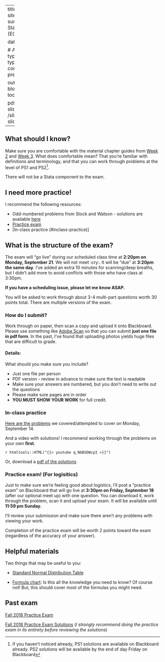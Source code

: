 

---
title: Stats Quiz
sitetitle: Stats Quiz
summary: "EC200 - Stats Quiz Prep (EC200) "

date: "2020-09-13"


  
  # Academic page type (do not modify).
type: docs
menu:
  content:
    parent: Exam prep
    weight: 2
    
output:
  blogdown::html_page:
    toc: true

pdf: /slides/ch3-slides.pdf
thumb: /slides/ch3-slides.png



---

## What should I know? 

Make sure you are comfortable with the material chapter guides from [Week 2](../01-content) and [Week 3](../02-content). What does comfortable mean? That you're familiar with definitions and terminology, and that you can work through problems at the level of PS1 and PS2^[If you haven't noticed already, PS1 solutions are available on Blackboard already. PS2 solutions will be available by the end of day Friday on Blackboard].

There will not be a Stata component to the exam. 

## I need more practice!

I recommend the following resources: 

 - Odd-numbered problems from Stock and Watson - solutions are available [here](../../bonus/general-resources)
 - [Practice exam](#practice-exam)
 - [In-class practice (#inclass-practice)]

## What is the structure of the exam? 

The exam will "go live" during our scheduled class time at **2:20pm on Monday, September 21**.  We will not meet :cry:.  It will be "due" at **3:20pm the same day.** I've added an extra 10 minutes for scanning/deep breaths, but I didn't add more to avoid conflicts with those who have class at 3:30pm. 

**If you have a scheduling issue, please let me know ASAP.**

You will be asked to work through about 3-4 multi-part questions worth 30 points total. There are multiple versions of the exam. 

### How do I submit? 
Work through on paper, then scan a copy and upload it onto Blackboard. Please use something like [Adobe Scan](https://acrobat.adobe.com/us/en/mobile/scanner-app.html) so that you can submit **just one file in pdf form**. In the past, I've found that uploading photos yields huge files that are difficult to grade.

#### Details: 

What should you make sure you include? 

 - Just one file per person 
 - PDF version - review in advance to make sure the text is readable
 - Make sure your answers are numbered, but you don't need to write out the questions
 - Please make sure pages are in order
 - **YOU MUST SHOW YOUR WORK** for full credit. 

### In-class practice 

[Here are the problems](../EC200-03-01practice.docx) we covered/attempted to cover on Monday, September 14.


And a video with solutions! I recommend working through the problems on your own **first**. 

`r htmltools::HTML("{{< youtube q_NbBSDWcpI >}}")`

Or, download a [pdf of the solutions](../EC200-03-01practice_solutions.pdf)


### Practice exam! (For logisitics)

Just to make sure we're feeling good about logistics, I'll post a "practice exam" on Blackboard that will go live at **3:30pm on Friday, September 18** (after our optional meet up) with one question. You can download it, work through the problem, scan it and upload your exam.  It will be available until **11:59 pm Sunday.**

I'll review your submission and make sure there aren't any problems with viewing your work.  

Completion of the practice exam will be worth 2 points toward the exam (regardless of the accuracy of your answer).

<!---
Following department policy, you will be required to use the Respondus lock-down browser with no back-tracking. 

I will ask you to 
## Responu--what? 

 all exams for the course require you to use the Respondus lock-down browser. This means you must use a Mac/PC for the exam, not a Chromebook or iPad. If this creates any problems for you, reach out to me and we can discuss options. 

From UVM: 
  > The LockDown Browser is like a normal browser, except that once you click “Begin” on your test, it prevents you from opening Word documents, instant messages, or email, and it blocks you from visiting other websites or accessing other parts of the course.
> 
> Important: You must download the browser from the URL below. Even if you have used the LockDown Browser at another school, it won’t work at UVM unless you use this version: [http://www.respondus.com/lockdown/download.php?id=488814272](http://www.respondus.com/lockdown/download.php?id=488814272).
>
> You only need to install it once for all tests in your UVM Bb courses.
> Note that you will need to use the LockDown Browser to see your grades and feedback, as well.
> 

 

## Practice 

On Friday, I'll release an optional "practice" lock-down exam. It will have one practice questions, so we can all experience the glory of online testing. If you complete the pratice lock-down exam, you will earn 2 points toward the exam.
--> 
## Helpful materials {#helpful-materials}

Two things that may be useful to you: 

- [Standard Normal Distribution Table](../AppendixTable1_rev.pdf)

- [Formula chart](../Formula-sheet_f20.pdf): Is this all the knowledge you need to know? Of course not! But, this should cover most of the formulas you might need. 

## Past exam  {#practice-exam .unnumbered}


[Fall 2018 Practice Exam](../PracticeExams/StatsQuiz_Spring2018_print.pdf)

[Fall 2018 Practice Exam Solutions](../PracticeExams/StatsQuiz_Spring2018_sol.pdf) (*I strongly recommend doing the practice exam in its entirety before reviewing the solutions*)
